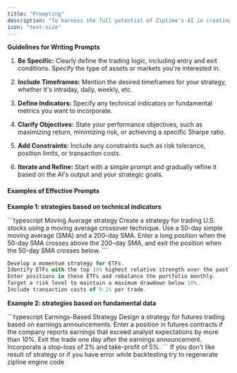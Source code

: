```yaml
---
title: "Prompting"
description: "To harness the full potential of Ziplime's AI in creating algorithmic trading strategies, it's essential to write clear and detailed prompts. Here are some guidelines and examples to help you craft effective prompts for strategy development"
icon: "text-size"
---
```


**Guidelines for Writing Prompts**

1. **Be Specific:** Clearly define the trading logic, including entry and exit conditions. Specify the type of assets or markets you're interested in.

2. **Include Timeframes:** Mention the desired timeframes for your strategy, whether it's intraday, daily, weekly, etc.

3. **Define Indicators:** Specify any technical indicators or fundamental metrics you want to incorporate.

4. **Clarify Objectives:** State your performance objectives, such as maximizing return, minimizing risk, or achieving a specific Sharpe ratio.

5. **Add Constraints:** Include any constraints such as risk tolerance, position limits, or transaction costs.

6. **Iterate and Refine:** Start with a simple prompt and gradually refine it based on the AI's output and your strategic goals.

#### Examples of Effective Prompts

**Example 1: strategies based on technical indicators**

<CodeGroup>
  ```typescript Moving Average strategy
  Create a strategy for trading U.S. stocks using a moving average crossover technique. 
  Use a 50-day simple moving average (SMA) and a 200-day SMA. 
  Enter a long position when the 50-day SMA crosses above the 200-day SMA, and 
  exit the position when the 50-day SMA crosses below.
  ```

  ```typescript Momentum strategy
  Develop a momentum strategy for ETFs. 
  Identify ETFs with the top 10% highest relative strength over the past 6 months. 
  Enter positions in these ETFs and rebalance the portfolio monthly. 
  Target a risk level to maintain a maximum drawdown below 10%. 
  Include transaction costs of 0.1% per trade.
  ```
</CodeGroup>

**Example 2: strategies based on fundamental data**

<CodeGroup>
  ```typescript Earnings-Based Strategy
  Design a strategy for futures trading based on earnings 
  announcements. Enter a position in futures contracts 
  if the company reports earnings that exceed analyst expectations 
  by more than 10%. Exit the trade one day 
  after the earnings announcement. Incorporate a stop-loss of 2% and take-profit of 5%.
  ```
</CodeGroup>

<Tip>
  If you don't like result of strategy or if you have error while backtesting try to regenerate zipline engine code
</Tip>